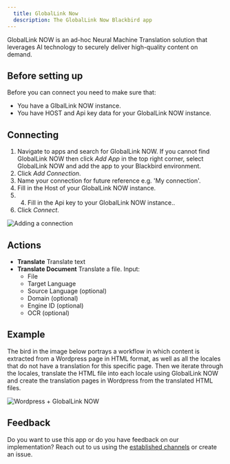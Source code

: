 ```yaml
---
  title: GlobalLink Now
  description: The GlobalLink Now Blackbird app
---
```


<LinkCard title="View on Github" target="_blank" href="https://github.com/bb-io/GlobalLinkNow" icon="github" />

 GlobalLink NOW is an ad-hoc Neural Machine Translation solution that leverages AI technology to securely deliver high-quality content on demand.
 
## Before setting up

Before you can connect you need to make sure that:

- You have a GlbalLink NOW instance.
- You have HOST and Api key data for your GlobalLink NOW instance.

## Connecting

1. Navigate to apps and search for GlobalLink NOW. If you cannot find GlobalLink NOW then click _Add App_ in the top right corner, select GlobalLink NOW and add the app to your Blackbird environment.
2. Click _Add Connection_.
3. Name your connection for future reference e.g. 'My connection'.
4. Fill in the Host of your GlobalLink NOW instance.
5. 4. Fill in the Api key to your GlobalLink NOW instance..
6. Click _Connect_.

![Adding a connection](https://raw.githubusercontent.com/bb-io/GlobalLinkNow/main/image/README/GLN_AddConnection.png)

## Actions

- **Translate** Translate text
- **Translate Document** Translate a file. 
Input:
    - File
    - Target Language
    - Source Language (optional)
    - Domain (optional)
    - Engine ID (optional)
    - OCR (optional)

## Example

The bird in the image below portrays a workflow in which content is extracted from a Wordpress page in HTML format, as well as all the locales that do not have a translation for this specific page. Then we iterate through the locales, translate the HTML file into each locale using GlobalLink NOW and create the translation pages in Wordpress from the translated HTML files.

![Wordpress + GlobalLink NOW](https://raw.githubusercontent.com/bb-io/GlobalLinkNow/main/image/README/WordpressGLN.png)

## Feedback

Do you want to use this app or do you have feedback on our implementation? Reach out to us using the [established channels](https://www.blackbird.io/) or create an issue.

